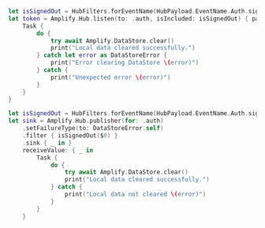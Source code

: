 <BlockSwitcher>

<Block name="Async/Await">

```swift
let isSignedOut = HubFilters.forEventName(HubPayload.EventName.Auth.signedOut)
let token = Amplify.Hub.listen(to: .auth, isIncluded: isSignedOut) { payload in
    Task {
        do {
            try await Amplify.DataStore.clear()
            print("Local data cleared successfully.")
        } catch let error as DataStoreError {
            print("Error clearing DataStore \(error)")
        } catch {
            print("Unexpected error \(error)")
        }
    }
}
```

</Block>

<Block name="Combine">

```swift
let isSignedOut = HubFilters.forEventName(HubPayload.EventName.Auth.signedOut)
let sink = Amplify.Hub.publisher(for: .auth)
    .setFailureType(to: DataStoreError.self)
    .filter { isSignedOut($0) }
    .sink { _ in }
    receiveValue: { _ in
        Task {
            do {
                try await Amplify.DataStore.clear()
                print("Local data cleared successfully.")
            } catch {
                print("Local data not cleared \(error)")
            }
        }
    }
```

</Block>

</BlockSwitcher>
